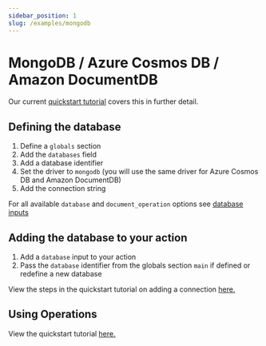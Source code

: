 ```yaml
---
sidebar_position: 1
slug: /examples/mongodb
---
```


# MongoDB / Azure Cosmos DB / Amazon DocumentDB

Our current [quickstart tutorial](/docs/tutorial/nosql-database-to-api) covers this in further detail.

## Defining the database

1. Define a `globals` section
2. Add the `databases` field
3. Add a database identifier
4. Set the driver to `mongodb` (you will use the same driver for Azure Cosmos DB and Amazon DocumentDB)
5. Add the connection string

For all available `database`  and `document_operation` options see [database inputs](/docs/configuration/interfaces/actions/inputs/databases)

## Adding the database to your action

1. Add a `database` input to your action
2. Pass the `database` identifier from the globals section `main` if defined or redefine a new database

View the steps in the quickstart tutorial on adding a connection [here.](/docs/tutorial/nosql-database-to-api-connecting)

## Using Operations

View the quickstart tutorial [here.](/docs/tutorial/nosql-database-to-api-querying)